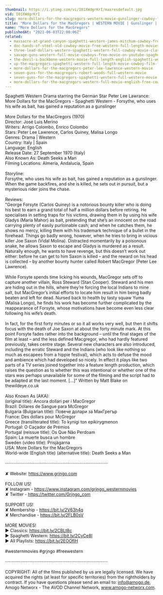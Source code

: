 ```yaml
---
thumbnail: https://i.ytimg.com/vi/I01XWdgrKrI/maxresdefault.jpg
vid: I01XWdgrKrI
slug: more-dollars-for-the-macgregors-western-movie-gunslinger-cowboy-full-length
title: "More Dollars for the MacGregors | WESTERN MOVIE | Gunslinger | Cowboy | Full Length"
name: "More Dollars for the MacGregors"
publishedAt: "2021-06-03T22:00:06Z"
related:
  - massacre-at-grand-canyon-spaghetti-western-james-mitchum-cowboy-free-westerns
  - doc-hands-of-steel-old-cowboy-movie-free-western-full-length-movies-free-youtube-movie
  - three-lead-dollars-western-spaghetti-western-full-cowboy-movie-classic-film-wild-west
  - savage-guns-western-full-movie-cowboys-free-movie-on-youtube-spaghetti-western
  - the-devil-s-backbone-western-movie-full-length-english-spaghetti-western-cowboyfilm-watchfree
  - up-the-macgregors-spaghetti-western-full-length-movie-cowboy-film-free-western-movie
  - more-dollars-for-the-macgregors-peter-lee-lawrence-western-movie
  - seven-guns-for-the-macgregors-robert-woods-full-western-movie
  - seven-guns-for-the-macgregors-spaghetti-western-full-western-movie
  - more-dollars-for-the-macgregors-western-full-movie-english-free-cowboy-film
---
```


Spaghetti Western Drama starring the German Star Peter Lee Lawrance: More Dollars for the MacGregors - Spaghetti Western - Forsythe, who uses his wife as bait, has gained a reputation as a gunslinger<br />
<br />
More Dollars for the MacGregors (1970)<br />
Director: José Luis Merino<br />
Writers: Arrigo Colombo, Enrico Colombo <br />
Stars: Peter Lee Lawrence, Carlos Quiney, Malisa Longo <br />
Genres: Drama | Western <br />
Country: Italy | Spain<br />
Language: English<br />
Release Date: 27 September 1970 (Italy) <br />
Also Known As: Death Seeks a Man <br />
Filming Locations: Almería, Andalucía, Spain <br />
<br />
Storyline:<br />
Forsythe, who uses his wife as bait, has gained a reputation as a gunslinger. When the game backfires, and she is killed, he sets out in pursuit, but a mysterious rider joins the chase. <br />
<br />
Reviews:<br />
"George Forsyte (Carlos Quiney) is a notorious bounty killer who is doing his best to earn a grand total of half a million dollars before retiring.  He specialises in setting traps for his victims, drawing them in by using his wife Gladys (María Mahor) as bait, pretending that she’s an innocent on the road carrying plenty of easily purloinable cash; and when he catches them, he shows no mercy, killing them with his trademark technique of a bullet in the forehead.  Things go badly wrong, however, when he tries to bring in vicious killer Joe Saxon (Vidal Molina).  Distracted momentarily by a poisonous snake, he allows Saxon to escape and Gladys is murdered as a result.  Naturally enough, he wants to have revenge, but this doesn’t work out either: before he can get to him Saxon is killed – and the reward on his head is collected – by another bounty hunter called Robert MacGregor (Peter Lee Lawrence).<br />
<br />
While Forsyte spends time licking his wounds, MacGregor sets off to capture another villain, Ross Steward (Stan Cooper).  Steward and his men are hiding out in the hills, where they’re forcing the local Indians to mine salt, but MacGregor’s initial efforts to locate him result in him being badly beaten and left for dead.  Nursed back to health by tasty squaw Yuma (Malisa Longo), he finds his work has become further complicated by the reappearance of Forsyte, whose motivations have become even less clear following his wife’s death.<br />
<br />
In fact, for the first forty minutes or so it all works very well, but then it shifts focus with the death of Joe Saxon at about the forty minute mark.  At this point Forsyte fades rather into the background – until the final stages of the film at least – and the less defined Macgregor, who had hardly featured previously, takes centre stage.  Several new characters are also introduced, including the erratic Steward and the Indians (who look like nothing so much as escapees from a hippie festival), which acts to defuse the mood and ambience which had developed so nicely. In effect it plays like two parts of a TV series joined together into a feature length production, which raises the question as to whether this was intentional or whether one of the stars was perhaps unavailable for some of the filming and the script had to be adapted at the last moment. [...]" Written by Matt Blake on thewildeye.co.uk<br />
<br />
Also Known As (AKA):<br />
(original title): Ancora dollari per i MacGregor<br />
Brazil: Dólares de Sangue para McGregor<br />
Bulgaria (Bulgarian title): Повече долари за МакГрегър<br />
France: Des dollars pour McGregor<br />
Greece (transliterated title): To kynigi ton epikirygmenon<br />
Portugal: O Caçador de Prémios<br />
Portugal (reissue title): Os Que Não Perdoam<br />
Spain: La muerte busca un hombre<br />
Sweden (video title): Prisjägarna<br />
USA: More Dollars for the MacGregors<br />
World-wide (English title) (alternative title): Death Seeks a Man<br />
<br />
····················································································<br />
<br />
✘ Website: https://www.grjngo.com<br />
<br />
FOLLOW US!<br />
✘ Instagram - https://www.instagram.com/grjngo_westernmovies<br />
✘ Twitter - https://twitter.com/Grjngo_com<br />
<br />
SUPPORT US!<br />
✘ Membership - https://bit.ly/2V63h4q<br />
✘ Merchandise - https://bit.ly/2FLB0sV<br />
<br />
MORE MOVIES! <br />
► Classics: https://bit.ly/2CBLt8c <br />
► Spaghetti Western: https://bit.ly/2CyCe8I <br />
► All Playlists: https://bit.ly/2EOOfIH <br />
<br />
#westernmovies #grjngo #freewestern<br />
<br />
····················································································<br />
<br />
COPYRIGHT: All of the films published by us are legally licensed. We have acquired the rights (at least for specific territories) from the rightholders by contract. If you have questions please send an email to: info@amogo.de, Amogo Networx - The AVOD Channel Network, www.amogo-networx.com.